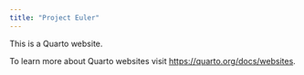 ```yaml
---
title: "Project Euler"
---
```


This is a Quarto website.

To learn more about Quarto websites visit <https://quarto.org/docs/websites>.

